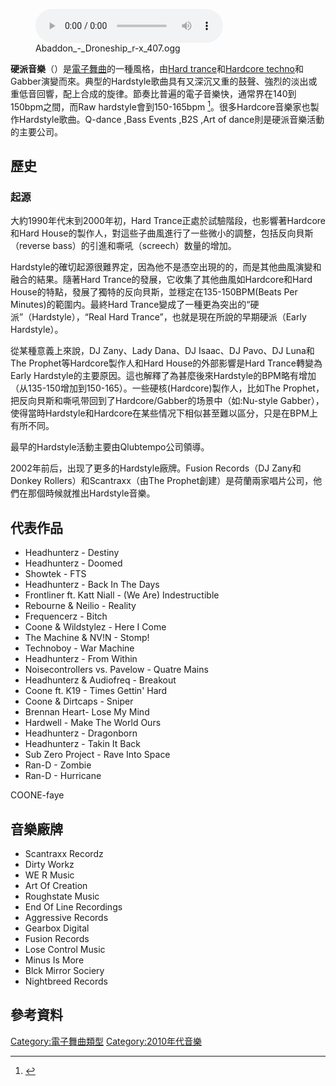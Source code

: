 {{multiple issues|
{{expert|time=2019-09-14T11:55:30+00:00}}
{{refimprove|time=2019-09-14T11:55:30+00:00}}
{{trivia|time=2019-09-14T11:55:30+00:00}}
{{常用名稱}}
}}
{{Infobox music genre
|name              = Hardstyle
|bgcolor           = silver
|color             = #000000
|stylistic_origins = [[Mainstream_hardcore#Style|Nu style gabber]], [[hard_trance|hard trance]], [[Industrial_music|industrial]], [[hardcore_techno|hardcore techno]], [[hard_house|hard house]], [[New_beat_(新節拍)|New beat (新節拍)]] 
|cultural_origins  = 1990年代, [[荷蘭|荷蘭]]
|instruments       = [[合成器|合成器]], [[取樣器|取樣器]]
|derivatives       = Early hardstyle, euphoric hardstyle, rawstyle, dubstyle
|fusiongenres      =
|subgenrelist      =:Category:Hardstyle
|subgenres=
|other_topics      = [[:Category:Hardstyle_musicians|Hardstyle musicians]] – [[Hardcore_(electronic_dance_music_genre)|Hardcore]] - [[Dubstep|Dubstep]] - [[Jumpstyle|Jumpstyle]] - [[電子浩室|電子浩室]] - [[前衛浩室|前衛浩室]]
}}

[[File:Abaddon_-_Droneship_r-x_407.ogg|thumb]]

'''硬派音樂'''（{{lang-en|Hardstyle}}）是[[電子舞曲|電子舞曲]]的一種風格，由[[Hard_trance|Hard trance]]和[[Hardcore_techno|Hardcore techno]]和Gabber演變而來。典型的Hardstyle歌曲具有又深沉又重的鼓聲、強烈的淡出或重低音回響，配上合成的旋律。節奏比普遍的電子音樂快，通常界在140到150bpm之間，而Raw hardstyle會到150-165bpm
<ref>{{cite web |author= |url=http://www.q-dance.com/hardstyle/ |title=Hardstyle |publisher=Q-dance |date= |accessdate=2013-09-02 |archive-date=2013-08-28 |archive-url=https://web.archive.org/web/20130828055232/http://www.q-dance.com/hardstyle/ |dead-url=no }}</ref>。很多Hardcore音樂家也製作Hardstyle歌曲。Q-dance ,Bass Events ,B2S ,Art of dance則是硬派音樂活動的主要公司。

== 歷史 ==

=== 起源 ===
大約1990年代末到2000年初，Hard Trance正處於試驗階段，也影響著Hardcore和Hard House的製作人，對這些子曲風進行了一些微小的調整，包括反向貝斯（reverse bass）的引進和嘶吼（screech）数量的增加。

Hardstyle的確切起源很難界定，因為他不是憑空出現的的，而是其他曲風演變和融合的結果。隨著Hard Trance的發展，它收集了其他曲風如Hardcore和Hard House的特點，發展了獨特的反向貝斯，並穩定在135-150BPM(Beats Per Minutes)的範圍内。最終Hard Trance變成了一種更為突出的“硬派”（Hardstyle），“Real Hard Trance”，也就是現在所說的早期硬派（Early Hardstyle）。

從某種意義上來說，DJ Zany、Lady Dana、DJ Isaac、DJ Pavo、DJ Luna和The Prophet等Hardcore製作人和Hard House的外部影響是Hard Trance轉變為Early Hardstyle的主要原因。這也解釋了為甚麼後來Hardstyle的BPM略有增加（从135-150增加到150-165）。一些硬核(Hardcore)製作人，比如The Prophet，把反向貝斯和嘶吼带回到了Hardcore/Gabber的场景中（如:Nu-style Gabber），使得當時Hardstyle和Hardcore在某些情况下相似甚至難以區分，只是在BPM上有所不同。

最早的Hardstyle活動主要由Qlubtempo公司領導。

2002年前后，出现了更多的Hardstyle廠牌。Fusion Records（DJ Zany和Donkey Rollers）和Scantraxx（由The Prophet創建）是荷蘭兩家唱片公司，他們在那個時候就推出Hardstyle音樂。

==代表作品==
*Headhunterz - Destiny
*Headhunterz - Doomed
*Showtek - FTS
*Headhunterz - Back In The Days
*Frontliner ft. Katt Niall - (We Are) Indestructible
*Rebourne & Neilio - Reality
*Frequencerz - Bitch
*Coone & Wildstylez - Here I Come
*The Machine & NV!N - Stomp!
*Technoboy - War Machine
*Headhunterz - From Within
*Noisecontrollers vs. Pavelow - Quatre Mains
*Headhunterz & Audiofreq - Breakout
*Coone ft. K19 - Times Gettin' Hard
*Coone & Dirtcaps - Sniper
*Brennan Heart- Lose My Mind
*Hardwell - Make The World Ours
*Headhunterz - Dragonborn
*Headhunterz - Takin It Back
*Sub Zero Project - Rave Into Space
*Ran-D - Zombie
*Ran-D - Hurricane
COONE-faye

==音樂廠牌==
*Scantraxx Recordz
*Dirty Workz	
*WE R Music
*Art Of Creation
*Roughstate	Music	
*End Of Line Recordings	
*Aggressive Records
*Gearbox Digital	
*Fusion Records	
*Lose Control Music	
*Minus Is More
*Blck Mirror Sociery	
*Nightbreed Records

==參考資料==
{{reflist}}
{{hardcore}}
{{電子音樂類型|state=expanded}}

[[Category:電子舞曲類型|Category:電子舞曲類型]]
[[Category:2010年代音樂|Category:2010年代音樂]]